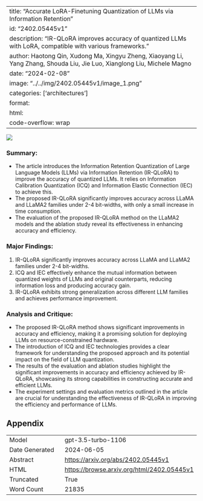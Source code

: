 
---
title: "Accurate LoRA-Finetuning Quantization of LLMs via Information Retention"
id: "2402.05445v1"
description: "IR-QLoRA improves accuracy of quantized LLMs with LoRA, compatible with various frameworks."
author: Haotong Qin, Xudong Ma, Xingyu Zheng, Xiaoyang Li, Yang Zhang, Shouda Liu, Jie Luo, Xianglong Liu, Michele Magno
date: "2024-02-08"
image: "../../img/2402.05445v1/image_1.png"
categories: ['architectures']
format:
  html:
    code-overflow: wrap
---

![](../../img/2402.05445v1/image_1.png)

### Summary:
- The article introduces the Information Retention Quantization of Large Language Models (LLMs) via Information Retention (IR-QLoRA) to improve the accuracy of quantized LLMs. It relies on Information Calibration Quantization (ICQ) and Information Elastic Connection (IEC) to achieve this.
- The proposed IR-QLoRA significantly improves accuracy across LLaMA and LLaMA2 families under 2-4 bit-widths, with only a small increase in time consumption.
- The evaluation of the proposed IR-QLoRA method on the LLaMA2 models and the ablation study reveal its effectiveness in enhancing accuracy and efficiency.

### Major Findings:
1. IR-QLoRA significantly improves accuracy across LLaMA and LLaMA2 families under 2-4 bit-widths.
2. ICQ and IEC effectively enhance the mutual information between quantized weights of LLMs and original counterparts, reducing information loss and producing accuracy gain.
3. IR-QLoRA exhibits strong generalization across different LLM families and achieves performance improvement.

### Analysis and Critique:
- The proposed IR-QLoRA method shows significant improvements in accuracy and efficiency, making it a promising solution for deploying LLMs on resource-constrained hardware.
- The introduction of ICQ and IEC technologies provides a clear framework for understanding the proposed approach and its potential impact on the field of LLM quantization.
- The results of the evaluation and ablation studies highlight the significant improvements in accuracy and efficiency achieved by IR-QLoRA, showcasing its strong capabilities in constructing accurate and efficient LLMs.
- The experiment settings and evaluation metrics outlined in the article are crucial for understanding the effectiveness of IR-QLoRA in improving the efficiency and performance of LLMs.

## Appendix

|          |          |
|----------|----------|
| Model     | gpt-3.5-turbo-1106       |
| Date Generated     | 2024-06-05       |
| Abstract | [https://arxiv.org/abs/2402.05445v1](https://arxiv.org/abs/2402.05445v1)        |
| HTML     | [https://browse.arxiv.org/html/2402.05445v1](https://browse.arxiv.org/html/2402.05445v1)       |
| Truncated       | True       |
| Word Count       | 21835       |